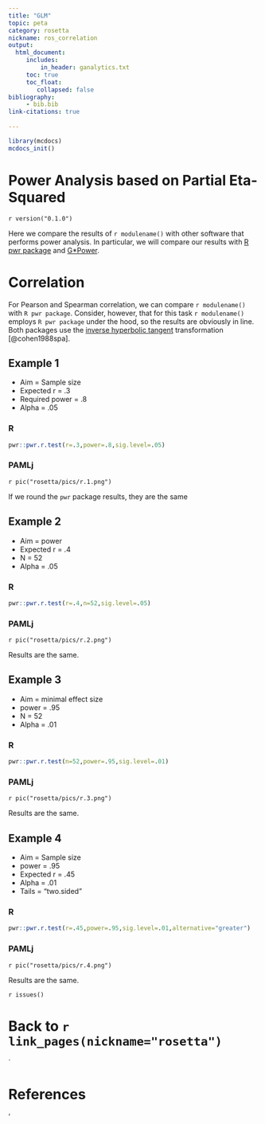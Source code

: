```yaml
---
title: "GLM"
topic: peta
category: rosetta
nickname: ros_correlation
output: 
  html_document:
     includes:
         in_header: ganalytics.txt
     toc: true
     toc_float:
        collapsed: false
bibliography: 
     - bib.bib
link-citations: true
        
---
```



```r
library(mcdocs)
mcdocs_init()
```

# Power Analysis based on Partial Eta-Squared

`r version("0.1.0")` 

Here we compare the results of `r modulename()` with other software that performs power analysis. In particular, we will compare our
results with [R pwr package](https://cran.r-project.org/web/packages/pwr/pwr.pdf) and [G*Power](https://www.psychologie.hhu.de/arbeitsgruppen/allgemeine-psychologie-und-arbeitspsychologie/gpower). 


# Correlation

For Pearson and Spearman correlation, we can compare `r modulename()` with `R pwr package`. Consider, however, that for this task `r modulename()` employs `R pwr package` under the hood, so the results are obviously in line. Both packages use the  [inverse hyperbolic tangent](https://en.wikipedia.org/wiki/Inverse_hyperbolic_functions#atanh) transformation [@cohen1988spa].

## Example 1

*   Aim = Sample size 
*   Expected r = .3
*   Required power = .8
*   Alpha = .05

    
### R

```r

pwr::pwr.r.test(r=.3,power=.8,sig.level=.05)

```

### PAMLj

`r pic("rosetta/pics/r.1.png")`

If we round the `pwr` package results, they are the same

## Example 2

*   Aim = power
*   Expected r = .4
*   N = 52
*   Alpha = .05

    
### R


```r

pwr::pwr.r.test(r=.4,n=52,sig.level=.05)

```

### PAMLj

`r pic("rosetta/pics/r.2.png")`

Results are the same.

## Example 3

*   Aim = minimal effect size
*   power = .95
*   N = 52
*   Alpha = .01

### R


```r

pwr::pwr.r.test(n=52,power=.95,sig.level=.01)

```

### PAMLj

`r pic("rosetta/pics/r.3.png")`

Results are the same.

## Example 4

*   Aim = Sample size
*   power = .95
*   Expected r = .45
*   Alpha = .01
*   Tails = "two.sided"

### R


```r

pwr::pwr.r.test(r=.45,power=.95,sig.level=.01,alternative="greater")

```

### PAMLj

`r pic("rosetta/pics/r.4.png")`

Results are the same.

`r issues()`

# Back to `r link_pages(nickname="rosetta")`
`



# References
'